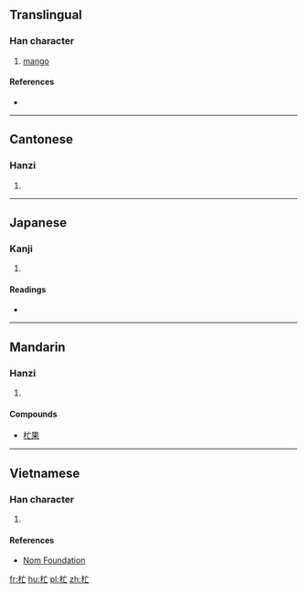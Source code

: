 ==Translingual==

===Han character===
{{Han char|rn=75|rad=木|as=03|sn=7|four=|canj=木卜女 (DYV)|ids=⿰[[木]][[亡]]}}

# [[mango]] {{gloss|{{taxlink|Mangifera indica|species|noshow=1}}}}

====References====
* {{Han ref|kx=0513.011|hdz=21161.100|uh=6767|ud=26471}}

----

==Cantonese==

===Hanzi===
{{yue-hanzi|jyut=[[mong4]]|y=mong4}}

# {{defn|lang=yue|sort=木03}}

----

==Japanese==

===Kanji===
{{ja-kanji|grade=|rs=木03}}

# {{defn|lang=ja|sort=木03}}

====Readings====
* {{ja-readings|on=[[まん]] (man)|kun=}}

----

==Mandarin==

===Hanzi===
{{cmn-hanzi|pin=[[máng]] ([[mang2]])|wg=mang<sup>2</sup>}}

# {{defn|lang=cmn|sort=木03}}

====Compounds====
* [[杧果]]

----

==Vietnamese==

===Han character===
{{vi-readings|rs=木03| hanviet = [[mang]], [[mãng]]}}

# {{defn|lang=vi|sort=木03}}

====References====
*[http://nomfoundation.org/common/nom_details.php?codepoint=6767 Nom Foundation]

[[fr:杧]]
[[hu:杧]]
[[pl:杧]]
[[zh:杧]]